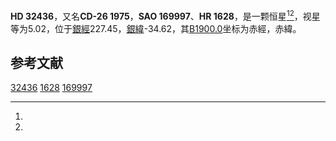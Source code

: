 {{Starbox begin
| name = HD 32436
}}
{{Starbox observe
| epoch = [[J2000.0|J2000.0]]
| constell = {{星座名待查}}<ref name=SIMBAD>{{cite web
 | url=http://simbad.u-strasbg.fr/simbad/sim-id?Ident=HR+1628
 | title=Pulsating variable Star
 | publisher=Centre de Données astronomiques de Strasbourg
 | work=SIMBAD
 | accessdate=2012-07-13
 | archive-date=2016-03-17
 | archive-url=https://web.archive.org/web/20160317082541/http://simbad.u-strasbg.fr/simbad/sim-id?Ident=HR+1628
 | dead-url=no
 }}</ref><ref name=DATA>{{cite web
 | url=http://vizier.u-strasbg.fr/viz-bin/VizieR-5?-out.add=.&-source=5050&-corr=PK=HR&-out.max=9999&HR=1628
 | title=VizieR Detailed Page
 | accessdate=2012-07-13
 | archive-date=2016-03-04
 | archive-url=https://web.archive.org/web/20160304231024/http://vizier.u-strasbg.fr/viz-bin/VizieR-5?-out.add=.&-source=5050&-corr=PK=HR&-out.max=9999&HR=1628
 | dead-url=no
 }}</ref>
| 星官 = 
| ra = {{RA|5|2|9.8}}<ref name=SIMBAD /><ref name=DATA />
| dec = {{DEC|-26|16|30}}<ref name=SIMBAD /><ref name=DATA />
| appmag_v = 5.02<ref name=SIMBAD /><ref name=DATA />
}}
{{Starbox character
| class = K1III<ref name=SIMBAD /><ref name=DATA />
| b-v = 1.07<ref name=SIMBAD /><ref name=DATA />
| u-b = 0.97<ref name=SIMBAD /><ref name=DATA />
| r-i = <ref name=SIMBAD /><ref name=DATA />
| variable = 
}}
{{Starbox astrometry
| radial_v = 0.97
| prop_mo_ra = 27
| parallax = 0.007
| p_error = 
}}
{{Starbox catalog
| names =CD-26 1975，[[SAO星表|SAO]] 169997，[[HD星表|HD]] 32436，[[HR星表|HR]] 1628}}
{{Starbox reference |Simbad=HR+1628}}
{{Starbox end}}

'''HD 32436'''，又名'''CD-26 1975'''，'''SAO 169997'''、'''HR 1628'''，是一颗恒星<ref name=SIMBAD /><ref name=DATA />，视星等为5.02，位于[[銀道座標系|銀經]]227.45，[[銀道座標系|銀緯]]-34.62，其[[B1900.0|B1900.0]]坐标为赤經{{RA|4|58|5.7}}，赤緯{{DEC|-26|-34.62|0}}。

== 参考文献 ==
{{reflist}}

{{star-stub}}

[[Category:HD和HDE天體|32436]]
[[Category:HR天體|1628]]
[[Category:SAO天體|169997]]